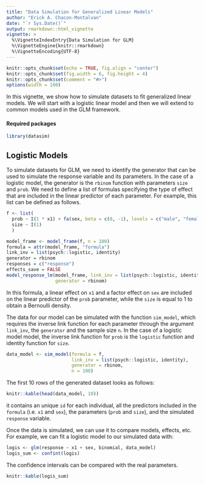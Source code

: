 ```yaml
---
title: "Data Simulation for Generalized Linear Models"
author: "Erick A. Chacon-Montalvan"
date: "`r Sys.Date()`"
output: rmarkdown::html_vignette
vignette: >
  %\VignetteIndexEntry{Data Simulation for GLM}
  %\VignetteEngine{knitr::rmarkdown}
  %\VignetteEncoding{UTF-8}
---
```


```r
knitr::opts_chunk$set(echo = TRUE, fig.align = "center")
knitr::opts_chunk$set(fig.width = 6, fig.height = 4)
knitr::opts_chunk$set(comment = "#>")
options(width = 100)
```

In this vignette, we show how to simulate datasets to fit generalized linear models.
We will start with a logistic linear model and then we will extend to common models
used in the GLM framework.

#### Required packages

```r
library(datasim)
```

## Logistic Models

To simulate datasets for GLM, we need to identify the generator that can be
used to simulate the response variable and its parameters. In the case of a
logistic model, the generator is the `rbinom` function with parameters `size` and
`prob`. We need to define a list of formulas specifying the type of effect that are
included in the linear predictor of each parameter. For example, this list can be
defined as follows.

```r
f <- list(
  prob ~ I(1 * x1) + fa(sex, beta = c(0, -1), levels = c("male", "female")),
  size ~ I(1)
  )
```

```r
model_frame <- model_frame(f, n = 100)
formula = attr(model_frame, "formula")
link_inv = list(psych::logistic, identity)
generator = rbinom
responses = c("response")
effects_save = FALSE
model_response_lm(model_frame, link_inv = list(psych::logistic, identity),
                  generator = rbinom)
```

In this formula, a linear effect on `x1` and a factor effect on `sex` are
included on the linear predictor of the `prob` parameter, while the `size` is equal
to 1 to obtain a Bernoulli density.

The data for our model can be simulated with the function `sim_model`, which requires
the inverse link function for each parameter through the argument `link_inv`, the
`generator` and the sample size `n`. In the case of a logistic model model,
the inverse link function for `prob` is the `logistic` function and identity
function for `size`.

```r
data_model <- sim_model(formula = f,
                        link_inv = list(psych::logistic, identity),
                        generator = rbinom,
                        n = 100)
```

The first 10 rows of the generated dataset looks as follows:
```r
knitr::kable(head(data_model, 10))
```

it contains an unique `id` for each individual, all the predictors included in the
`formula` (i.e. `x1` and `sex`), the parameters (`prob` and `size`), and the simulated
`response` variable.

Once the data is simulated, we can use it to compare models, effects, etc. For
example, we can fit a logistic model to our simulated data with:

```r
logis <- glm(response ~ x1 + sex, binomial, data_model)
logis_sum <- confint(logis)
```
The confidence intervals can be compared with the real parameters.

```r
knitr::kable(logis_sum)
```

